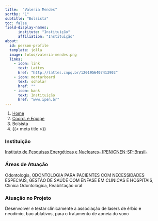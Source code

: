 ```yaml
---
title:  "Valeria Mendes"
sortby: "1"
subtitle: "Bolsista"
toc: false
field-display-names:
      institute: "Instituição"
      affiliation: "Instituição"
about:
  id: person-profile
  template: jolla
  image: fotos/valeria-mendes.png
  links:
    - icon: link
      text: Lattes
      href: "http://lattes.cnpq.br/1201956407413902"
    - icon: mortarboard
      text: scholar
      href: ""
    - icon: bank
      text: Instituição
      href: "www.ipen.br"
---
```


```{=html}
<nav aria-label="breadcrumb">
  <ol class="breadcrumb">
    <li class="breadcrumb-item"><a href="../../index.html">Home</a></li>
    <li class="breadcrumb-item"><a href="../coord-equipe.html">Coord. e Equipe</a></li>
    <li class="breadcrumb-item active">Bolsista</li>
    <li class="breadcrumb-item active" aria-current="page">{{< meta title >}}</li>
  </ol>
</nav>
```
:::{#person-profile}
:::

### Instituição

[Instituto de Pesquisas Energéticas e Nucleares- IPEN/CNEN-SP-Brasil-](www.ipen.br)

### Áreas de Atuação

Odontologia, ODONTOLOGIA PARA PACIENTES COM NECESSIDADES ESPECIAIS, GESTÃO DE SAÚDE COM ENFASE EM CLINICAS E HOSPITAIS, Clínica Odontológica, Reabilitação oral

### Atuação no Projeto

Desenvolver e testar clinicamente a associação de lasers de érbio e neodímio, bao ablativos, para o tratamento de apneia do sono
